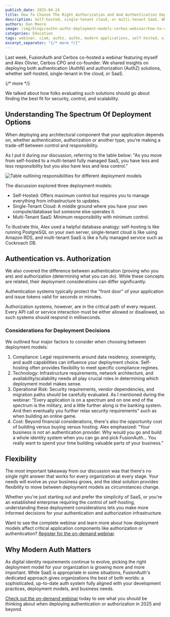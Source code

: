 ```yaml
---
publish_date: 2025-04-24
title: How To Choose The Right Authorization and And Authentication Deployment Model
description: Self-hosted, single-tenant cloud, or multi-tenant SaaS. What is the best option for you?
authors: Dan Moore
image: /img/blogs/authn-authz-deployment-models-cerbos-webinar/how-to-choose-the-right-authz-and-authn-deployment-model.png
categories: Education
tags: webinar, ciam, authz, authn, modern applications, self-hosted, video, cerbos, authentication, authorization
excerpt_separator: "{/* more */}"
---
```


Last week, FusionAuth and Cerbos co-hosted a webinar featuring myself and Alex Olivier, Cerbos CPO and co-founder. We shared insights on deploying both authentication (AuthN) and authorization (AuthZ) solutions, whether self-hosted, single-tenant in the cloud, or SaaS. 

{/* more */} 

We talked about how folks evaluating such solutions should go about finding the best fit for security, control, and scalability.

## Understanding The Spectrum Of Deployment Options

When deploying any architectural component that your application depends on, whether authentication, authorization or another type, you're making a trade-off between control and responsibility. 

As I put it during our discussion, referring to the table below: "As you move from self-hosted to a multi-tenant fully managed SaaS, you have less and less responsibility but you also have less and less control."

![Table outlining responsibilities for different deployment models](/img/blogs/authn-authz-deployment-models-cerbos-webinar/responsibility-matrix.png)

The discussion explored three deployment models:

* Self-Hosted: Offers maximum control but requires you to manage everything from infrastructure to updates.
* Single-Tenant Cloud: A middle ground where you have your own compute/database but someone else operates it.
* Multi-Tenant SaaS: Minimum responsibility with minimum control.

To illustrate this, Alex used a helpful database analogy: self-hosting is like running PostgreSQL on your own server, single-tenant cloud is like using Amazon RDS, and multi-tenant SaaS is like a fully managed service such as Cockroach DB.

## Authentication vs. Authorization

We also covered the difference between authentication (proving who you are) and authorization (determining what you can do). While these concepts are related, their deployment considerations can differ significantly.

Authentication systems typically protect the "front door" of your application and issue tokens valid for seconds or minutes.

Authorization systems, however, are in the critical path of every request. Every API call or service interaction must be either allowed or disallowed, so such systems should respond in milliseconds.

### Considerations for Deployment Decisions

We outlined four major factors to consider when choosing between deployment models:

1. Compliance: Legal requirements around data residency, sovereignty, and audit capabilities can influence your deployment choice. Self-hosting often provides flexibility to meet specific compliance regimes.
1. Technology: Infrastructure requirements, network architecture, and availability/scalability needs all play crucial roles in determining which deployment model makes sense.
1. Operational Risk: Security requirements, vendor dependencies, and migration paths should be carefully evaluated. As I mentioned during the webinar: "Every application is on a spectrum and on one end of the spectrum is the military, and a little further along is the banking system. And then eventually you further relax security requirements" such as when building an online game.
1. Cost: Beyond financial considerations, there's also the opportunity cost of building versus buying versus hosting. Alex emphasized: "Your business is not an authentication provider. Why would you go and build a whole identity system when you can go and pick FusionAuth... You really want to spend your time building valuable parts of your business."

## Flexibility

The most important takeaway from our discussion was that there's no single right answer that works for every organization at every stage. Your needs will evolve as your business grows, and the ideal solution provides flexibility to move between deployment models as circumstances change.

Whether you're just starting out and prefer the simplicity of SaaS, or you're an established enterprise requiring the control of self-hosting, understanding these deployment considerations lets you make more informed decisions for your authentication and authorization infrastructure.

Want to see the complete webinar and learn more about how deployment models affect critical application components like authorization or authentication? [Register for the on-demand webinar](https://www.cerbos.dev/ebooks-webinars/choosing-the-right-authentication-and-authorization-deployment).

## Why Modern Auth Matters

As digital identity requirements continue to evolve, picking the right deployment model for your organization is growing more and more important. While SaaS is appropriate in some situations, FusionAuth's dedicated approach gives organizations the best of both worlds: a sophisticated, up-to-date auth system fully aligned with your development practices, deployment models, and business needs.

[Check out the on-demand webinar](https://www.cerbos.dev/ebooks-webinars/choosing-the-right-authentication-and-authorization-deployment) today to see what you should be thinking about when deploying authentication or authorization in 2025 and beyond.

